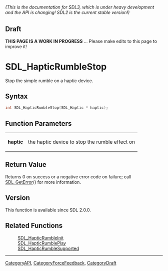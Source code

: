 ====== (This is the documentation for SDL3, which is under heavy development and the API is changing! SDL2 is the current stable version!) ======

== Draft ==

'''THIS PAGE IS A WORK IN PROGRESS''' ... Please make edits to this page to improve it!
= SDL_HapticRumbleStop =

Stop the simple rumble on a haptic device.

== Syntax ==

<syntaxhighlight lang='c'>
int SDL_HapticRumbleStop(SDL_Haptic * haptic);
</syntaxhighlight>

== Function Parameters ==

{|
|'''haptic'''
|the haptic device to stop the rumble effect on
|}

== Return Value ==

Returns 0 on success or a negative error code on failure; call
[[SDL_GetError]]() for more information.

== Version ==

This function is available since SDL 2.0.0.

== Related Functions ==

:[[SDL_HapticRumbleInit]]
:[[SDL_HapticRumblePlay]]
:[[SDL_HapticRumbleSupported]]

----
[[CategoryAPI]], [[CategoryForceFeedback]], [[CategoryDraft]]


